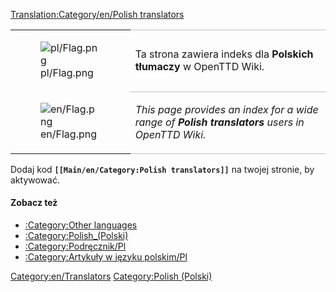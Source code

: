 [[Translation:Category/en/Polish translators]]
{| 
|- valign="top"
| [[File:pl/Flag.png]]
| style="border-top:1px solid silver; border-bottom:1px solid silver;" |Ta strona zawiera indeks dla '''Polskich tłumaczy''' w OpenTTD Wiki.
|- valign="top"
| [[File:en/Flag.png]]
| style="border-bottom:1px solid silver;" |''This page provides an index for a wide range of '''Polish translators''' users in OpenTTD Wiki.''
|}

Dodaj kod '''<code><nowiki>[[Main/en/</nowiki>Category:Polish translators<nowiki>]]</nowiki></code>''' na twojej stronie, by aktywować.

====Zobacz też====
*[[Category/en/Other languages|:Category:Other languages]]
*[[Category/en/Polish (Polski)|:Category:Polish_(Polski)]]
*[[Category/pl/Podręcznik|:Category:Podręcznik/Pl]]
*[[Category/pl/Artykuły w języku polskim|:Category:Artykuły w języku polskim/Pl]]

[[Category:en/Translators]][[Category:en/Polish (Polski)|Category:Polish (Polski)]]